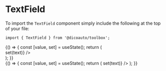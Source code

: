 
<Meta
  title="Toolbox/TextField"
  component={TextField}
/>

# TextField

To import the `TextField` component simply include the following at the top of your file:

```
import { TextField } from '@dicoauto/toolbox';
```

<Canvas>
  <Story name="Default">
    <TextField placeholder="Input your name here" />
  </Story>
</Canvas>

<Canvas>
  <Story
    name="Focused"
    parameters={{ pseudo: { focus: true } }}
  >
    <TextField placeholder="Input your name here" />
  </Story>
</Canvas>

<Canvas>
  <Story name="With Value">
    <TextField
      value="Lorem Ipsum"
      placeholder="Input your name here"
    />
  </Story>
</Canvas>

<Canvas>
  <Story name="Type">
    {() => {
      const [value, set] = useState();
      return (
        <div className="flex flex-col space-y-4">
          <TextField
            type="password"
            label="Password"
            placeholder="Minimum 8 characters"
            value={value}
            onChange={(text) => set(text)}
          />
          <TextField
            type="password"
            label="Password"
            placeholder="Minimum 8 characters"
            value="lorem ipsum"
          />
        </div>
      );
    }}
  </Story>
</Canvas>

<Canvas>
  <Story name="With Label">
    <TextField
      label="Lorem Ipsum"
      placeholder="Input your name here"
    />
  </Story>
</Canvas>

<Canvas>
  <Story name="With Hint">
    <TextField
      label="Lorem Ipsum"
      placeholder="Input your name here"
      hint="lorem ipsum"
    />
  </Story>
</Canvas>

<Canvas>
  <Story name="Disabled">
    <div className="flex flex-col space-y-4">
      <TextField
        disabled
        label="Lorem Ipsum"
        placeholder="Input your name here"
      />
      <TextField
        disabled
        label="Lorem Ipsum"
        placeholder="Input your name here"
        hint="lorem ipsum"
      />
    </div>
  </Story>
</Canvas>

<Canvas>
  <Story name="Validation">
    <div className="flex flex-col space-y-4">
      <TextField
        validation="valid"
        placeholder="Input your name here"
        value="Some valid input"
      />
      <TextField
        type="password"
        validation="valid"
        placeholder="Input your name here"
        value="Some valid input"
      />
      <TextField
        validation="warning"
        placeholder="Input your name here"
        value="Warning about input"
        hint="Your input should include at least 3 numbers."
      />
      <TextField
        type="password"
        validation="warning"
        placeholder="Input your name here"
        value="Warning about input"
        hint="Your input should include at least 3 numbers."
      />
      <TextField
        validation="error"
        placeholder="Input your name here"
        value="Error about input"
        hint="Your input must include at least 1 number"
      />
      <TextField
        type="password"
        validation="error"
        placeholder="Input your name here"
        value="Error about input"
        hint="Your input must include at least 1 number"
      />
    </div>
  </Story>
</Canvas>

<Canvas>
  <Story name="With Action">
    {() => {
      const [value, set] = useState();
      return (
        <TextField
          label="Lorem Ipsum"
          placeholder="Input your name here"
          value={value}
          onChange={(text) => set(text)}
        />
      );
    }}
  </Story>
</Canvas>
